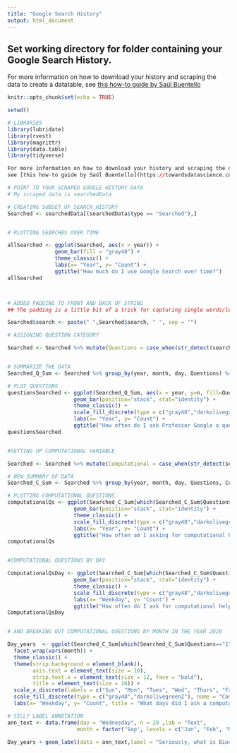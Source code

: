 ---
title: "Google Search History"
output: html_document
---

## Set working directory for folder containing your Google Search History. 

For more information on how to download your history and scraping the data to create a datatable, 
see [this how-to guide by Saúl Buentello](https://towardsdatascience.com/explore-your-activity-on-google-with-r-how-to-analyze-and-visualize-your-search-history-1fb74e5fb2b6)

```{r setup, include=FALSE}
knitr::opts_chunk$set(echo = TRUE)

setwd()
```

```{r}
# LIBRARIES
library(lubridate)
library(rvest)
library(magrittr)
library(data.table)
library(tidyverse)

For more information on how to download your history and scraping the data to create a datatable, 
see [this how-to guide by Saúl Buentello](https://towardsdatascience.com/explore-your-activity-on-google-with-r-how-to-analyze-and-visualize-your-search-history-1fb74e5fb2b6)

# POINT TO YOUR SCRAPED GOOGLE HISTORY DATA 
# My scraped data is searchedData

# CREATING SUBSET OF SEARCH HISTORY
Searched <- searchedData[(searchedData$type == "Searched"),]


# PLOTTING SEARCHES OVER TIME

allSearched <- ggplot(Searched, aes(x = year)) + 
               geom_bar(fill = "gray48") + 
               theme_classic() +
               labs(x= "Year", y= "Count") + 
               ggtitle("How much do I use Google Search over time?")
allSearched



# ADDED PADDING TO FRONT AND BACK OF STRING
## The padding is a little bit of a trick for capturing single words/letters at the start and end of searches, put in place particularly for finding searches containing "R"

Searched$search <- paste(" ",Searched$search, " ", sep = "")

# ASSIGNING QUESTION CATEGORY

Searched <- Searched %>% mutate(Questions = case_when(str_detect(search, "how to|How to|why|Why| who | Who | when|When|what|What|where|Where|tutorial") == "TRUE" ~ 1, TRUE ~ 0)) %>% mutate(Questions = as.factor(Questions))


# SUMMARIZE THE DATA
Searched_Q_Sum <- Searched %>% group_by(year, month, day, Questions) %>% summarise(n = n()) 

# PLOT QUESTIONS
questionsSearched <- ggplot(Searched_Q_Sum, aes(x = year, y=n, fill=Questions)) + 
                     geom_bar(position="stack", stat="identity") +
                     theme_classic() +
                     scale_fill_discrete(type = c("gray48","darkolivegreen2"),name = "Question Search", labels = c("No", "Yes")) +
                     labs(x= "Year", y= "Count") + 
                     ggtitle("How often do I ask Professor Google a question?")
questionsSearched


#SETTING UP COMPUTATIONAL VARIABLE

Searched <- Searched %>% mutate(Computational = case_when(str_detect(search, " r |axis|data|graph|Graph|label|plot|phylogenetic|vim|code| in r |unix|grep|linux|unix|commandline|ggtree|ggplot|vector|bash|invariant sites|fastq|fasta|sas|SAS|shell script|matrix| R|rmarkdown|alignment|gunzip|gzip|untar|conda|sql|iqtree|gz file|shortbred|github|command| row|python|software|calculate|incidence|odds ratio|tableau|endnote|snippy-core|.sh|qsub|compare|citations|consensus|consensus tree| png |robinson-| fna |n50|google search|browsing|fastly| median |heatmap|brewer.pal|sequence file|newscale fill|vcf|CFML|unite function| cp |SNP|dirpath| awk | vi |.exe|binary file|bam file|bootstrap value|ubuntu|control c|metagenomic|paired end reads|bowtie1|bowtie2| excel |Use_Dev|snippy|YAML|travis| gbk |unit test|variant calling|biobakery|statistical power|treeio|json|xmfa| tar |disty|parsnp|gingr|harvest tools|jupyter| wsl |confidence intervals|power calculations|maximum likelihood| proc |mantel haenszel|knit to powerpoint|xml|tidyverse| irr |powerpoint|t-test|download|iqr|attack rate|nodupkey|pdf|stdev.s|set statements|access=read| e value|MAVEN|maven|DCPHIS|propensity score|$500.|best32|positive predictive value|attributable risk|effect measure modification| translate a page|prevalence ratio| bic number|negative predictive|NPV|image j|imageJ|P drive|I drive|heading error|\r|parallel|bioinformatics|genbank") == "TRUE" & Questions == 1 ~ 1, TRUE ~ 0)) %>% mutate(Computational = as.factor(Computational))

# NEW SUMMARY OF DATA
Searched_C_Sum <- Searched %>% group_by(year, month, day, Questions, Computational) %>% summarise(n = n()) 

# PLOTTING COMPUTATIONAL QUESTIONS
computationalQs <- ggplot(Searched_C_Sum[which(Searched_C_Sum$Questions=="1"),], aes(x = year, y=n, fill=Computational)) + 
                     geom_bar(position="stack", stat="identity") +
                     theme_classic() +
                     scale_fill_discrete(type = c("gray48","darkolivegreen2"), name = "Computational Question", labels = c("No", "Yes")) +
                     labs(x= "Year", y= "Count") + 
                     ggtitle("How often am I asking for computational help from Professor Google?")
computationalQs


#COMPUTATIONAL QUESTIONS BY DAY

ComputationalQsDay <- ggplot(Searched_C_Sum[which(Searched_C_Sum$Questions=="1"),], aes(x = day, y=n, fill=Computational)) + 
                     geom_bar(position="stack", stat="identity") +
                     theme_classic() +
                     scale_fill_discrete(type = c("gray48","darkolivegreen2"), name = "Computational Question", labels = c("No", "Yes")) +
                     labs(x= "Weekday", y= "Count") + 
                     ggtitle("How often do I ask for computational help by weekday?")
ComputationalQsDay


# AND BREAKING OUT COMPUTATIONAL QUESTIONS BY MONTH IN THE YEAR 2020

Day_years  <- ggplot(Searched_C_Sum[which(Searched_C_Sum$Questions=="1" & Searched_C_Sum$year %in% c("2020")),], aes(x = day, y=n, fill=Computational)) + geom_bar(position="stack", stat="identity") + 
  facet_wrap(vars(month)) + 
  theme_classic() +
  theme(strip.background = element_blank(), 
        axis.text = element_text(size = 10), 
        strip.text.x = element_text(size = 12, face = "bold"), 
        title = element_text(size = 16)) +                                                   
  scale_x_discrete(labels = c("Sun", "Mon", "Tues", "Wed", "Thurs", "Fri", "Sat")) +
  scale_fill_discrete(type = c("gray48","darkolivegreen2"), name = "Computational Question", labels = c("No", "Yes")) +
  labs(x= "Weekday", y= "Count", title = "What days did I ask a computational quesiton in 2020?" ) 

# SILLY LABEL ANNOTATION
ann_text <- data.frame(day = "Wednesday", n = 29 ,lab = "Text",
                      month = factor("Sep", levels = c("Jan", "Feb", "Mar", "Apr", "May", "Jun", "Jul", "Aug", "Sep", "Oct", "Nov", "Dec")), Computational = factor("0", levels = c("0","1")))

Day_years + geom_label(data = ann_text,label = "Seriously, what is Bioconda?", size = 4, show.legend = FALSE, fill = "white" )


```

